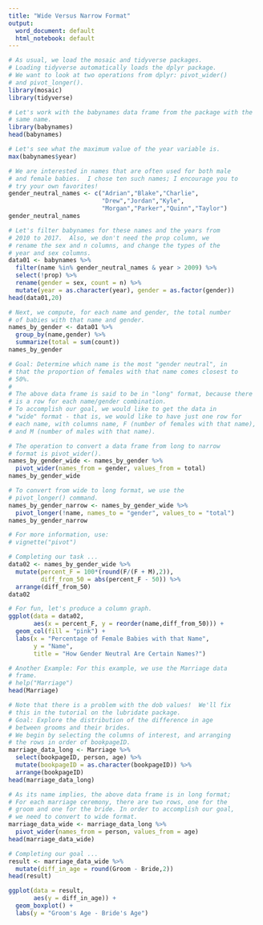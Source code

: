 ---
title: "Wide Versus Narrow Format"
output:
  word_document: default
  html_notebook: default
---

```{r message=FALSE, warning=FALSE}
# As usual, we load the mosaic and tidyverse packages.
# Loading tidyverse automatically loads the dplyr package.
# We want to look at two operations from dplyr: pivot_wider()
# and pivot_longer().
library(mosaic)
library(tidyverse)
```

```{r}
# Let's work with the babynames data frame from the package with the
# same name.
library(babynames)
head(babynames)
```
```{r}
# Let's see what the maximum value of the year variable is.
max(babynames$year)
```
```{r}
# We are interested in names that are often used for both male
# and female babies.  I chose ten such names; I encourage you to
# try your own favorites!
gender_neutral_names <- c("Adrian","Blake","Charlie",
                          "Drew","Jordan","Kyle",
                          "Morgan","Parker","Quinn","Taylor")
gender_neutral_names
```
```{r}
# Let's filter babynames for these names and the years from
# 2010 to 2017.  Also, we don't need the prop column, we
# rename the sex and n columns, and change the types of the
# year and sex columns.
data01 <- babynames %>%
  filter(name %in% gender_neutral_names & year > 2009) %>%
  select(!prop) %>%
  rename(gender = sex, count = n) %>%
  mutate(year = as.character(year), gender = as.factor(gender))
head(data01,20)
```
```{r}
# Next, we compute, for each name and gender, the total number
# of babies with that name and gender.
names_by_gender <- data01 %>%
  group_by(name,gender) %>%
  summarize(total = sum(count))
names_by_gender
```
```{r}
# Goal: Determine which name is the most "gender neutral", in
# that the proportion of females with that name comes closest to
# 50%.
#
# The above data frame is said to be in "long" format, because there
# is a row for each name/gender combination.
# To accomplish our goal, we would like to get the data in
# "wide" format - that is, we would like to have just one row for
# each name, with columns name, F (number of females with that name),
# and M (number of males with that name).
```
```{r}
# The operation to convert a data frame from long to narrow
# format is pivot_wider().
names_by_gender_wide <- names_by_gender %>%
  pivot_wider(names_from = gender, values_from = total)
names_by_gender_wide
```

```{r}
# To convert from wide to long format, we use the
# pivot_longer() command.
names_by_gender_narrow <- names_by_gender_wide %>%
  pivot_longer(!name, names_to = "gender", values_to = "total")
names_by_gender_narrow
```
```{r}
# For more information, use:
# vignette("pivot")
```
```{r}
# Completing our task ...
data02 <- names_by_gender_wide %>%
  mutate(percent_F = 100*(round(F/(F + M),2)),
         diff_from_50 = abs(percent_F - 50)) %>%
  arrange(diff_from_50)
data02
```
```{r}
# For fun, let's produce a column graph.
ggplot(data = data02,
       aes(x = percent_F, y = reorder(name,diff_from_50))) +
  geom_col(fill = "pink") +
  labs(x = "Percentage of Female Babies with that Name",
       y = "Name",
       title = "How Gender Neutral Are Certain Names?")
```
```{r}
# Another Example: For this example, we use the Marriage data
# frame.
# help("Marriage")
head(Marriage)
```
```{r}
# Note that there is a problem with the dob values!  We'll fix
# this in the tutorial on the lubridate package. 
# Goal: Explore the distribution of the difference in age
# between grooms and their brides.
# We begin by selecting the columns of interest, and arranging
# the rows in order of bookpageID.
marriage_data_long <- Marriage %>%
  select(bookpageID, person, age) %>%
  mutate(bookpageID = as.character(bookpageID)) %>%
  arrange(bookpageID)
head(marriage_data_long)
```
```{r}
# As its name implies, the above data frame is in long format;
# For each marriage ceremony, there are two rows, one for the
# groom and one for the bride. In order to accomplish our goal,
# we need to convert to wide format.
marriage_data_wide <- marriage_data_long %>%
  pivot_wider(names_from = person, values_from = age)
head(marriage_data_wide)
```
```{r}
# Completing our goal ...
result <- marriage_data_wide %>%
  mutate(diff_in_age = round(Groom - Bride,2))
head(result)
```
```{r}
ggplot(data = result,
       aes(y = diff_in_age)) +
  geom_boxplot() +
  labs(y = "Groom's Age - Bride's Age")
```


